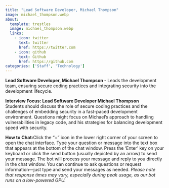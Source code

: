 ```yaml
---
title: "Lead Software Developer, Michael Thompson"
image: michael_thompson.webp
about:
  template: trestles
  image: michael_thompson.webp
  links:
    - icon: twitter
      text: twitter
      href: https://twitter.com
    - icon: github
      text: Github
      href: https://github.com
categories: ['Staff', 'Technology']
---
```

<script type="text/javascript" src="../../../scripts/available.js"></script>

**Lead Software Developer, Michael Thompson -** Leads the development team, ensuring secure coding practices and integrating security into the development lifecycle.

**Interview Focus: Lead Software Developer Michael Thompson**  
Students should discuss the role of secure coding practices and the challenges of embedding security in a fast-paced development environment. Questions might focus on Michael’s approach to handling vulnerabilities in legacy code, and his strategies for balancing development speed with security.

**How to Chat:**Click the "+" icon in the lower right corner of your screen to open the chat interface. Type your question or message into the text box that appears at the bottom of the chat window. Press the 'Enter' key on your keyboard or click the send button (usually depicted by an arrow) to send your message. The bot will process your message and reply to you directly in the chat window. You can continue to ask questions or request information—just type and send your messages as needed. *Please note that response times may vary, especially during peak usage, as our bot runs on a low-powered GPU.*

